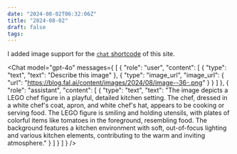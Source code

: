 ```yaml
---
date: "2024-08-02T06:32:06Z"
title: "2024-08-02"
draft: false
tags:
---
```



I added image support for the [`chat` shortcode](https://github.com/danielcorin/blog/blob/main/layouts/shortcodes/chat.html) of this site.

<Chat model="gpt-4o" messages={
[
  {
    "role": "user",
    "content": [
      {
        "type": "text",
        "text": "Describe this image"
      },
      {
        "type": "image_url",
        "image_url": {
          "url": "https://blog.fal.ai/content/images/2024/08/image--36-.png"
        }
      }
    ]
  },
  {
    "role": "assistant",
    "content": [
      {
        "type": "text",
        "text": "The image depicts a LEGO chef figure in a playful, detailed kitchen setting. The chef, dressed in a white chef's coat, apron, and white chef's hat, appears to be cooking or serving food. The LEGO figure is smiling and holding utensils, with plates of colorful items like tomatoes in the foreground, resembling food. The background features a kitchen environment with soft, out-of-focus lighting and various kitchen elements, contributing to the warm and inviting atmosphere."
      }
    ]
  }
]
} />
